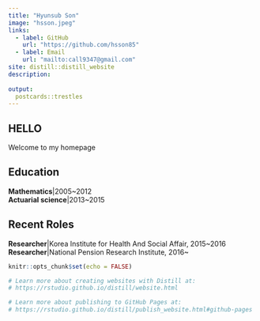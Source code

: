 ```yaml
---
title: "Hyunsub Son"
image: "hsson.jpeg"
links:
  - label: GitHub
    url: "https://github.com/hsson85"
  - label: Email
    url: "mailto:call9347@gmail.com"
site: distill::distill_website
description: 
  
output:
  postcards::trestles
---
```

## HELLO
Welcome to my homepage

## Education
**Mathematics**|2005~2012\
**Actuarial science**|2013~2015

## Recent Roles
**Researcher**|Korea Institute for Health And Social Affair, 2015~2016\
**Researcher**|National Pension Research Institute, 2016~

```r
knitr::opts_chunk$set(echo = FALSE)

# Learn more about creating websites with Distill at:
# https://rstudio.github.io/distill/website.html

# Learn more about publishing to GitHub Pages at:
# https://rstudio.github.io/distill/publish_website.html#github-pages

```

